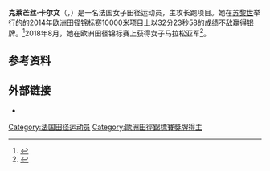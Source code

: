 {{Expand language|1=en|time=2020-09-11T03:29:33+00:00}}
'''克莱芒丝·卡尔文'''（{{lang-fr|Clémence Calvin}}，{{bd|1990年|5月17日||}}）是一名法国女子田径运动员，主攻长跑项目。她在[[苏黎世|苏黎世]]举行的的2014年欧洲田径锦标赛10000米项目上以32分23秒58的成绩不敌{{link-en|乔·佩维|Jo Pavey}}赢得银牌。<ref>{{cite web|title=PAVEY THE GOLDEN GIRL OF THE EUROPEAN CHAMPS|url=http://www.sbs.com.au/news/article/2014/08/13/pavey-golden-girl-european-champs|publisher=SBS|accessdate=2014-08-13|archiveurl=https://web.archive.org/web/20170808155617/http://www.sbs.com.au/news/article/2014/08/13/pavey-golden-girl-european-champs|archivedate=2017-08-08|dead-url=no}}</ref>2018年8月，她在欧洲田径锦标赛上获得女子马拉松亚军<ref>{{cite web|url=https://www.theguardian.com/sport/2018/aug/12/european-athletics-championships-volha-mazuronak-marathon-nosebleed-wrong-turn|title=Volha Mazuronak survives nosebleed and a wrong turn to win Euro marathon|publisher=The Guardian|date=2018-08-12|accessdate=2020-09-11|archiveurl=https://web.archive.org/web/20201109041432/https://www.theguardian.com/sport/2018/aug/12/european-athletics-championships-volha-mazuronak-marathon-nosebleed-wrong-turn|archivedate=2020-11-09|dead-url=no}}</ref>。

==参考资料==
{{reflist}}

==外部链接==
*{{iaaf name|id=231560}}

{{Authority control}}
{{France-sport-bio-stub}}
{{DEFAULTSORT:Calvin, Clemence}}
[[Category:法国田径运动员|Category:法国田径运动员]]
[[Category:歐洲田徑錦標賽獎牌得主|Category:歐洲田徑錦標賽獎牌得主]]